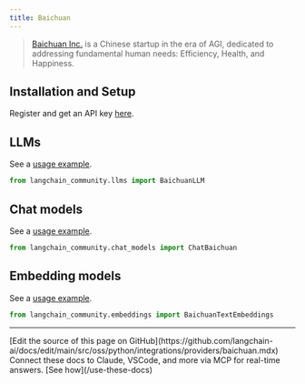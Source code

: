```yaml
---
title: Baichuan
---
```


>[Baichuan Inc.](https://www.baichuan-ai.com/) is a Chinese startup in the era of AGI,
> dedicated to addressing fundamental human needs: Efficiency, Health, and Happiness.


## Installation and Setup

Register and get an API key [here](https://platform.baichuan-ai.com/).

## LLMs

See a [usage example](/oss/python/integrations/llms/baichuan).

```python
from langchain_community.llms import BaichuanLLM
```

## Chat models

See a [usage example](/oss/python/integrations/chat/baichuan).

```python
from langchain_community.chat_models import ChatBaichuan
```

## Embedding models

See a [usage example](/oss/python/integrations/text_embedding/baichuan).

```python
from langchain_community.embeddings import BaichuanTextEmbeddings
```

---

<Callout icon="pen-to-square" iconType="regular">
    [Edit the source of this page on GitHub](https://github.com/langchain-ai/docs/edit/main/src/oss/python/integrations/providers/baichuan.mdx)
</Callout>
<Tip icon="terminal" iconType="regular">
    Connect these docs to Claude, VSCode, and more via MCP for    real-time answers. [See how](/use-these-docs)
</Tip>
